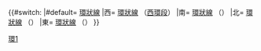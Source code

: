 <includeonly>{{#switch: {{{1|}}}
|#default={{rint|taipei|Y}} [[環狀線 (台北捷運)|環狀線]]
|西={{rint|taipei|Y}} [[環狀線 (台北捷運)|環狀線]] （[[環狀線 (台北捷運)#第一階段|西環段]]）
|南={{rint|taipei|Y}} [[環狀線 (台北捷運)|環狀線]] （[[環狀線 (台北捷運)#南北環段|{{color|#888|南環段}}]]）
|北={{rint|taipei|Y}} [[環狀線 (台北捷運)|環狀線]] （[[環狀線 (台北捷運)#南北環段|{{color|#888|北環段}}]]）
|東={{rint|taipei|Y}} [[環狀線 (台北捷運)|環狀線]] （[[環狀線 (台北捷運)#東環段|{{color|#888|東環段}}]]）
}}</includeonly><noinclude>{{doc}}[[Category:台北捷運線路名|環1]]</noinclude>